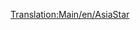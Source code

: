 [[Translation:Main/en/AsiaStar]]{{Template:Train/Fr
|Image=[[File:en/Asiastar.png]]
|Nom="AsiaStar"
|Coût=50 390£ (100 780$)
|Vitesse=265 km/h (165 mph)
|Poids=94 t
|Puissance=8000 cv (5966 kW)
|Entretien=3 514£ (7 028$)
|Conception=1992
|Vie=25
|Capacité=N/A
|Description=C'est la locomotive [[Main/fr/Chemin de fer électrifié|électrique sur rail]] la plus rapide du jeu. Elle se présente comme une paire de locomotives électriques à haute puissance - chacune à un bout du train.
|Réalité=Ce train est l'équivalent Transport Tycoon du train [http://www.wikipedia.org/wiki/fr:TGV TMST Eurostar (classe 373)] (qui sert dans le Tunnel sous la Manche), et les derniers modèles de [http://www.wikipedia.org/wiki/fr:TGV TGV].
}}